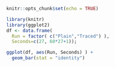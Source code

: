 ```r
knitr::opts_chunk$set(echo = TRUE)
```
```r
library(knitr)
library(ggplot2)
df <- data.frame(
  Run = factor( c("Plain","Traced") ),  
  Seconds=c(27, 60*27+1));
```
```r
ggplot(df, aes(Run, Seconds) ) + 
  geom_bar(stat = "identity")
```